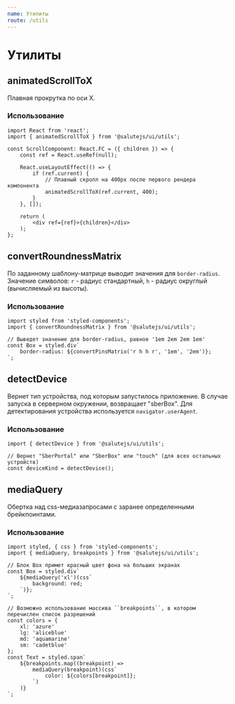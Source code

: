 ```yaml
---
name: Утилиты
route: /utils
---
```


# Утилиты

## animatedScrollToX
Плавная прокрутка по оси X.

### Использование
```tsx
import React from 'react';
import { animatedScrollToX } from '@salutejs/ui/utils';

const ScrollComponent: React.FC = ({ children }) => {
    const ref = React.useRef(null);

    React.useLayoutEffect(() => {
        if (ref.current) {
            // Плавный скролл на 400px после первого рендера компонента
            animatedScrollToX(ref.current, 400);
        }
    }, []);

    return (
        <div ref={ref}>{children}</div>
    );
};
```

## convertRoundnessMatrix
По заданному шаблону-матрице выводит значения для ``border-radius``.
Значение символов: ``r`` - радиус стандартный, ``h`` - радиус округлый (вычисляемый из высоты).

### Использование
```tsx
import styled from 'styled-components';
import { convertRoundnessMatrix } from '@salutejs/ui/utils';

// Выведет значение для border-radius, равное '1em 2em 2em 1em'
const Box = styled.div`
    border-radius: ${convertPinsMatrix('r h h r', '1em', '2em')};
`;
```

## detectDevice
Вернет тип устройства, под которым запустилось приложение.
В случае запуска в серверном окружении, возвращает "sberBox".
Для детектирования устройства используется ``navigator.userAgent``.

### Использование
```tsx
import { detectDevice } from '@salutejs/ui/utils';

// Вернет "SberPortal" или "SberBox" или "touch" (для всех остальных устройств)
const deviceKind = detectDevice();
```
## mediaQuery
Обертка над css-медиазапросами с заранее определенными брейкпоинтами.

### Использование
```tsx
import styled, { css } from 'styled-components';
import { mediaQuery, breakpoints } from '@salutejs/ui/utils';

// Блок Box примет красный цвет фона на больших экранах
const Box = styled.div`
    ${mediaQuery('xl')(css`
        background: red;
    `)};
`;

// Возможно использование массива ``breakpoints``, в котором перечислен список разрешений
const colors = {
    xl: 'azure'
    lg: 'aliceblue'
    md: 'aquamarine'
    sm: 'cadetblue'
};
const Text = styled.span`
    ${breakpoints.map((breakpoint) =>
        mediaQuery(breakpoint)(css`
            color: ${colors[breakpoint]};
        `)
    )}
`;
```
